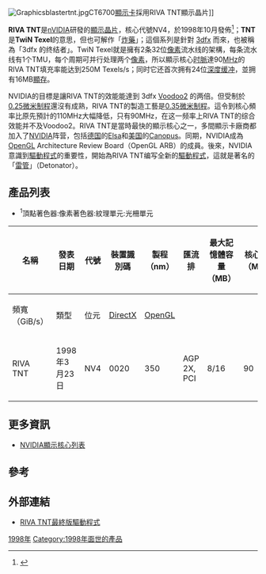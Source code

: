 {{NvidiaGPU
| name = RIVA TNT
| image = [[File:Nvidia_logo.svg|200px]]
| codename = NV4
| created = 1998年10月
| entry = RIVA TNT
| midrange = RIVA TNT
| highend = RIVA TNT
| dxversion = Direct 3D 6.0
| openglversion = OpenGL 1.1
}}

[[File:Graphicsblastertnt.jpg|thumb]]CT6700[[顯示卡|顯示卡]]採用RIVA TNT顯示晶片]]

'''RIVA TNT'''是[[nVIDIA|nVIDIA]]研發的[[顯示晶片|顯示晶片]]，核心代號NV4，於1998年10月發佈<ref>{{Cite web |url=http://www.nvidia.com/object/IO_20020114_4605.html |title=NVIDIA Unveils Mainstream 3D Processor that Provides First Major Step Towards Interactive Photorealism |accessdate=2009-10-14 |archive-date=2009-08-27 |archive-url=https://web.archive.org/web/20090827090302/http://www.nvidia.com/object/IO_20020114_4605.html |dead-url=no }}</ref>；'''TNT'''是'''TwiN Texel'''的意思，但也可解作「[[三硝基甲苯|炸藥]]」；這個系列是針對 [[3dfx|3dfx]] 而來，也被稱為「3dfx 的终结者」。TwiN Texel就是擁有2条32位[[像素|像素]]流水线的架構，每条流水线有1个TMU，每个周期可并行处理两个[[像素|像素]]，所以顯示核心[[时脈|时脈]]達90[[MHz|MHz]]的RIVA TNT填充率能达到250M Texels/s；同时它还首次拥有24位[[深度缓冲|深度缓冲]]，並拥有16MB[[顯存|顯存]]。  

NVIDIA的目標是讓RIVA TNT的效能能達到 3dfx [[Voodoo2|Voodoo2]] 的两倍。但受制於[[0.25微米制程|0.25微米制程]]還沒有成熟，RIVA TNT的製造工藝是[[0.35微米制程|0.35微米制程]]。這令到核心頻率比原先預計的110MHz大幅降低，只有90MHz，在这一频率上RIVA TNT的综合效能并不及Voodoo2。RIVA TNT是當時最快的顯示核心之一，多間顯示卡廠商都加入了[[NVIDIA|NVIDIA]]阵营，包括[[德国|德国]]的[[Elsa|Elsa]]和[[美国|美国]]的[[Canopus|Canopus]]。同期，NVIDIA成為[[OpenGL|OpenGL]] Architecture Review Board（OpenGL ARB）的成員。後來，NVIDIA意識到[[驅動程式|驅動程式]]的重要性，開始為RIVA TNT编写全新的[[驅動程式|驅動程式]]，這就是著名的「[[雷管|雷管]]」（Detonator）。

== 產品列表 ==
*<sup>1</sup>頂點著色器:像素著色器:紋理單元:光柵單元
{|class ="wikitable" style="font-size: 80%; text-align: center; width: auto;"
|-
!rowspan=2|名稱
!rowspan=2|發表日期
!rowspan=2|代號
!rowspan=2|裝置識別碼
!rowspan=2|製程（nm）
!rowspan=2|匯流排
!rowspan=2|最大記憶體容量（MB）
!rowspan=2|核心時脈（MHz）
!rowspan=2|顯示記憶體時脈（MHz）
!rowspan=2|核心結構<sup>1</sup>
!rowspan=2|填充率（MT/s）
!colspan=3 style="text-align:center;"|顯示記憶體
!colspan=2 style="text-align:center;"|圖形接口
|-
!頻寬（GiB/s）
!類型
!位元
![[DirectX|DirectX]]
![[OpenGL|OpenGL]]
|-
!style="text-align:left;"|RIVA TNT
|1998年3月23日
|NV4
|0020
|350
|AGP 2X, PCI
|8/16
|90
|110
|0:2:2:2
|180
|1.7
|SDR/SGR
|128
|6
|1.1
|
|}

== 更多資訊 ==
* [[NVIDIA顯示核心列表|NVIDIA顯示核心列表]]

== 參考 ==
{{reflist}}

== 外部連結 ==
{{Commons|Category:Nvidia Riva TNT series video cards|NVIDIA RIVA TNT}}
* [http://www.nvidia.com/object/winxp_2k_61.77.html RIVA TNT最終版驅動程式]{{Wayback|url=http://www.nvidia.com/object/winxp_2k_61.77.html |date=20110807110803 }}

{{NVIDIA}}

[[Category:RIVA系列|1998年]]
[[Category:1998年面世的產品|Category:1998年面世的產品]]